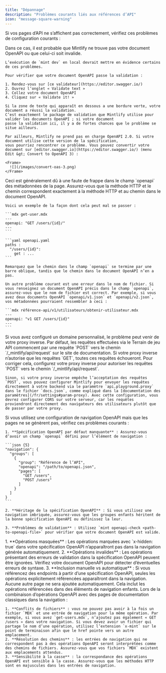 ```yaml
---
title: "Dépannage"
description: "Problèmes courants liés aux références d’API"
icon: "message-square-warning"
---
```


Si vos pages d’API ne s’affichent pas correctement, vérifiez ces problèmes de configuration courants :

<AccordionGroup>
  <Accordion title="Toutes mes pages OpenAPI sont complètement vides">
    Dans ce cas, il est probable que Mintlify ne trouve pas votre document OpenAPI ou que celui-ci soit invalide.

    L’exécution de `mint dev` en local devrait mettre en évidence certains de ces problèmes.

    Pour vérifier que votre document OpenAPI passe la validation :

    1. Rendez-vous sur [ce validateur](https://editor.swagger.io/)
    2. Ouvrez l’onglet « Validate text »
    3. Collez votre document OpenAPI
    4. Cliquez sur « Validate it! »

    Si la zone de texte qui apparaît en dessous a une bordure verte, votre document a réussi la validation.
    C’est exactement le package de validation que Mintlify utilise pour valider les documents OpenAPI ; si votre document
    passe la validation ici, il y a de fortes chances que le problème se situe ailleurs.

    Par ailleurs, Mintlify ne prend pas en charge OpenAPI 2.0. Si votre document utilise cette version de la spécification,
    vous pourriez rencontrer ce problème. Vous pouvez convertir votre document sur [editor.swagger.io](https://editor.swagger.io/) (menu Edit &gt; Convert to OpenAPI 3) :

    <Frame>
      ![](/images/convert-oas-3.png)
    </Frame>
  </Accordion>

  <Accordion title="Une de mes pages OpenAPI est complètement vide">
    Ceci est généralement dû à une faute de frappe dans le champ `openapi` des métadonnées de la page. Assurez-vous
    que la méthode HTTP et le chemin correspondent exactement à la méthode HTTP et au chemin dans le document OpenAPI.

    Voici un exemple de la façon dont cela peut mal se passer :

    ```mdx get-user.mdx
    ---
    openapi: "GET /users/{id}/"
    ---
    ```

    ```yaml openapi.yaml
    paths :
      "/users/{id}":
        get : ...
    ```

    Remarquez que le chemin dans le champ `openapi` se termine par une barre oblique, tandis que le chemin dans le document OpenAPI n’en a pas.

    Un autre problème courant est une erreur dans le nom de fichier. Si vous renseignez un document OpenAPI précis dans le champ `openapi`, assurez-vous que le nom de fichier est correct. Par exemple, si vous avez deux documents OpenAPI `openapi/v1.json` et `openapi/v2.json`, vos métadonnées pourraient ressembler à ceci :

    ```mdx référence-api/v1/utilisateurs/obtenir-utilisateur.mdx
    ---
    openapi: "v1 GET /users/{id}"
    ---
    ```
  </Accordion>

  <Accordion title="Les requêtes depuis le Terrain de jeu API ne fonctionnent pas">
    Si vous avez configuré un domaine personnalisé, le problème peut venir de votre proxy inverse. Par défaut, les requêtes effectuées via le Terrain de jeu API commencent par une requête `POST` vers le chemin `/_mintlify/api/request` sur le site de documentation. Si votre proxy inverse n’autorise que les requêtes `GET`, toutes ces requêtes échoueront. Pour corriger cela, configurez votre proxy inverse pour autoriser les requêtes `POST` vers le chemin `/_mintlify/api/request`.

    Sinon, si votre proxy inverse empêche l’acceptation des requêtes `POST`, vous pouvez configurer Mintlify pour envoyer les requêtes directement à votre backend via le paramètre `api.playground.proxy` dans le fichier `docs.json`, comme expliqué dans la [documentation des paramètres](/fr/settings#param-proxy). Avec cette configuration, vous devrez configurer CORS sur votre serveur, car les requêtes proviendront directement des navigateurs des utilisateurs plutôt que de passer par votre proxy.
  </Accordion>

  <Accordion title="Les entrées de navigation OpenAPI ne génèrent pas de pages">
    Si vous utilisez une configuration de navigation OpenAPI mais que les pages ne se génèrent pas, vérifiez ces problèmes courants :

    1. **Spécification OpenAPI par défaut manquante** : Assurez-vous d’avoir un champ `openapi` défini pour l’élément de navigation :

    ```json {5}
    "navigation": {
      "groups": [
        {
          "group": "Référence de l’API",
          "openapi": "/path/to/openapi.json",
          "pages": [
            "GET /users",
            "POST /users"
          ]
        }
      ]
    }
    ```

    2. **Héritage de la spécification OpenAPI** : Si vous utilisez une navigation imbriquée, assurez-vous que les groupes enfants héritent de la bonne spécification OpenAPI ou définissez la leur.

    3. **Problèmes de validation** : Utilisez `mint openapi-check <path-to-openapi-file>` pour vérifier que votre document OpenAPI est valide.
  </Accordion>

  <Accordion title="Certaines opérations OpenAPI apparaissent dans la navigation, mais d’autres non">
    1. **Opérations masquées** : Les opérations marquées avec `x-hidden: true` dans votre spécification OpenAPI n’apparaîtront pas dans la navigation générée automatiquement.
    2. **Opérations invalides** : Les opérations présentant des erreurs de validation dans la spécification OpenAPI peuvent être ignorées. Vérifiez votre document OpenAPI pour détecter d’éventuelles erreurs de syntaxe.
    3. **Inclusion manuelle vs automatique** : Si vous référencez des endpoints à partir d’une spécification OpenAPI, seules les opérations explicitement référencées apparaîtront dans la navigation. Aucune autre page ne sera ajoutée automatiquement. Cela inclut les opérations référencées dans des éléments de navigation enfants.
  </Accordion>

  <Accordion title="La navigation mixte (pages OpenAPI et MDX) ne fonctionne pas correctement">
    Lors de la combinaison d’opérations OpenAPI avec des pages de documentation classiques dans la navigation :

    1. **Conflits de fichiers** : vous ne pouvez pas avoir à la fois un fichier `MDX` et une entrée de navigation pour la même opération. Par exemple, si vous avez `get-users.mdx`, n’ajoutez pas également « GET /users » dans votre navigation. Si vous devez avoir un fichier qui partage le nom d’une opération, utilisez l’extension `x-mint` sur le point de terminaison afin que le href pointe vers un autre emplacement.
    2. **Résolution des chemins** : les entrées de navigation qui ne correspondent pas à des opérations OpenAPI seront interprétées comme des chemins de fichiers. Assurez-vous que vos fichiers `MDX` existent aux emplacements attendus.
    3. **Sensibilité à la casse** : la correspondance des opérations OpenAPI est sensible à la casse. Assurez-vous que les méthodes HTTP sont en majuscules dans les entrées de navigation.
  </Accordion>
</AccordionGroup>